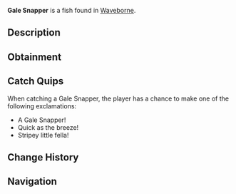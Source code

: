 {{FishInfobox
|image          = Gale Snapper.png
|rarity         = Common
|sea            = Second Sea
|location       = [[Waveborne]]
|sublocation    = 
|sources        = Fishing Rod
|radar_location = 
|prog_speed     = +20
|xp             = 15
|weather        = Windy
|time           = Day
|season         = Spring
|bait           = Worm
|base_weight    = 5.5
|base_value     = 30
|weight_range   = 3.5
|base_chance    = 100
|base_resil     = 80
}}
'''Gale Snapper''' is a {{Rarity|Common}} fish found in [[Waveborne]].

== Description ==
{{Description|A sleek grey fish adorned with shimmering blue stripes, darting through the shallows like a fleeting gust.|Bestiary Entry}}

== Obtainment ==
{{Description|Look for it when the winds stir the surface.|Bestiary Hint}}
{{Fish Availability|
Waveborne
|top_rods      = 
Training Rod\545089.29\NaN;
Flimsy Rod\513437.5\583392.86;
Free Spirit Rod\324552.98\22075.78;
Azure Of Lagoon\298648.53\29424.79;
Adventurer's Rod\282326.39\26953.88;
Fischer's Rod\257781.61\23606.74;
Firefly Rod\276092.43\31534.52;
Friendly Rod\264845.68\26347.98;
Lobster Rod\255613.69\25679.62;
Plastic Rod\263054.72\24359.14;
Brick Built Rod\220783.59\22479.33;
Astralhook Rod\270236.87\0;
Blazebringer Rod\265063.06\28438.07;
Verdant Shear Rod\251549.75\25995.81;
Trident Rod\249459.59\21348.94;
No-Life Rod\216841.3\19149.36;
Ethereal Prism Rod\211697.15\20110.26;
Seraphic Rod\206507.53\17673.07;
Challenger's Rod\205180.29\17977.53;
Depthseeker Rod\202035.09\19155.53;
Avalanche Rod\201003.66\19147.03;
Rod Of The Exalted One\199633.79\18037.22;
Rod Of The Forgotten Fang\198669.37\16866.25;
Volcanic Rod\198639\17998.6;
Zeus Rod\198011.22\17941.72;
Rod Of The Depths\196826.31\16773.3;
Steady Rod\163686.07\16172.31
|recommended   = Free Spirit Rod
}}

== Catch Quips ==
When catching a Gale Snapper, the player has a chance to make one of the following exclamations:
* A Gale Snapper!
* Quick as the breeze!
* Stripey little fella!

== Change History ==
{{Change History|{{subst:Current Version}}}}

== Navigation ==
{{Fish Navbox|Waveborne}}